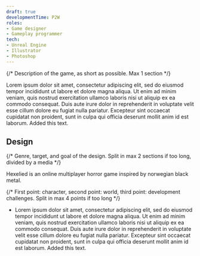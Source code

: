 ```yaml
---
draft: true
developmentTime: P2W
roles:
- Game designer
- Gameplay programmer
tech:
- Unreal Engine
- Illustrator
- Photoshop
---
```


{/* Description of the game, as short as possible. Max 1 section */}

Lorem ipsum dolor sit amet, consectetur adipiscing elit, sed do eiusmod tempor incididunt ut labore et dolore magna aliqua. Ut enim ad minim veniam, quis nostrud exercitation ullamco laboris nisi ut aliquip ex ea commodo consequat. Duis aute irure dolor in reprehenderit in voluptate velit esse cillum dolore eu fugiat nulla pariatur. Excepteur sint occaecat cupidatat non proident, sunt in culpa qui officia deserunt mollit anim id est laborum. Added this text.

## Design

{/* Genre, target, and goal of the design. Split in max 2 sections if too long, divided by a media */}

Hexelied is an online multiplayer horror game inspired by norwegian black metal.

{/* First point: character, second point: world, third point: development challenges. Split in max 4 points if too long */}

* Lorem ipsum dolor sit amet, consectetur adipiscing elit, sed do eiusmod tempor incididunt ut labore et dolore magna aliqua. Ut enim ad minim veniam, quis nostrud exercitation ullamco laboris nisi ut aliquip ex ea commodo consequat. Duis aute irure dolor in reprehenderit in voluptate velit esse cillum dolore eu fugiat nulla pariatur. Excepteur sint occaecat cupidatat non proident, sunt in culpa qui officia deserunt mollit anim id est laborum. Added this text.